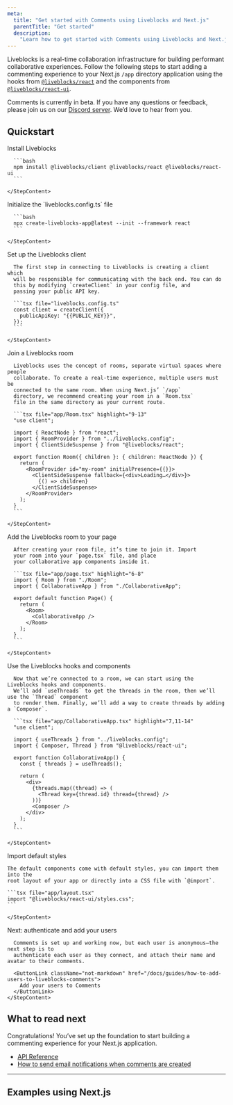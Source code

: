 ```yaml
---
meta:
  title: "Get started with Comments using Liveblocks and Next.js"
  parentTitle: "Get started"
  description:
    "Learn how to get started with Comments using Liveblocks and Next.js"
---
```


Liveblocks is a real-time collaboration infrastructure for building performant
collaborative experiences. Follow the following steps to start adding a
commenting experience to your Next.js `/app` directory application using the
hooks from [`@liveblocks/react`](/docs/api-reference/liveblocks-react) and the
components from
[`@liveblocks/react-ui`](/docs/api-reference/liveblocks-react-ui).

<Banner title="Public beta">

Comments is currently in beta. If you have any questions or feedback, please
join us on our [Discord server](https://liveblocks.io/discord). We’d love to
hear from you.

</Banner>

## Quickstart

<Steps>
  <Step>
    <StepTitle>Install Liveblocks</StepTitle>
    <StepContent>

      ```bash
      npm install @liveblocks/client @liveblocks/react @liveblocks/react-ui
      ```

    </StepContent>

  </Step>
  <Step>
    <StepTitle>Initialize the `liveblocks.config.ts` file</StepTitle>
    <StepContent>

      ```bash
      npx create-liveblocks-app@latest --init --framework react
      ```

    </StepContent>

  </Step>
  <Step>
    <StepTitle>Set up the Liveblocks client</StepTitle>
    <StepContent>

      The first step in connecting to Liveblocks is creating a client which
      will be responsible for communicating with the back end. You can do
      this by modifying `createClient` in your config file, and
      passing your public API key.

      ```tsx file="liveblocks.config.ts"
      const client = createClient({
        publicApiKey: "{{PUBLIC_KEY}}",
      });
      ```

    </StepContent>

  </Step>
  <Step>
    <StepTitle>Join a Liveblocks room</StepTitle>
    <StepContent>

      Liveblocks uses the concept of rooms, separate virtual spaces where people
      collaborate. To create a real-time experience, multiple users must be
      connected to the same room. When using Next.js’ `/app`
      directory, we recommend creating your room in a `Room.tsx`
      file in the same directory as your current route.

      ```tsx file="app/Room.tsx" highlight="9-13"
      "use client";

      import { ReactNode } from "react";
      import { RoomProvider } from "../liveblocks.config";
      import { ClientSideSuspense } from "@liveblocks/react";

      export function Room({ children }: { children: ReactNode }) {
        return (
          <RoomProvider id="my-room" initialPresence={{}}>
            <ClientSideSuspense fallback={<div>Loading…</div>}>
              {() => children}
            </ClientSideSuspense>
          </RoomProvider>
        );
      }
      ```

    </StepContent>

  </Step>
  <Step>
    <StepTitle>Add the Liveblocks room to your page</StepTitle>
    <StepContent>

      After creating your room file, it’s time to join it. Import
      your room into your `page.tsx` file, and place
      your collaborative app components inside it.

      ```tsx file="app/page.tsx" highlight="6-8"
      import { Room } from "./Room";
      import { CollaborativeApp } from "./CollaborativeApp";

      export default function Page() {
        return (
          <Room>
            <CollaborativeApp />
          </Room>
        );
      }
      ```

    </StepContent>

  </Step>
  <Step>
    <StepTitle>Use the Liveblocks hooks and components</StepTitle>
    <StepContent>

      Now that we’re connected to a room, we can start using the Liveblocks hooks and components.
      We’ll add `useThreads` to get the threads in the room, then we’ll use the `Thread` component
      to render them. Finally, we’ll add a way to create threads by adding a `Composer`.

      ```tsx file="app/CollaborativeApp.tsx" highlight="7,11-14"
      "use client";

      import { useThreads } from "../liveblocks.config";
      import { Composer, Thread } from "@liveblocks/react-ui";

      export function CollaborativeApp() {
        const { threads } = useThreads();

        return (
          <div>
            {threads.map((thread) => (
              <Thread key={thread.id} thread={thread} />
            ))}
            <Composer />
          </div>
        );
      }
      ```

    </StepContent>

  </Step>
   <Step>
    <StepTitle>Import default styles</StepTitle>
    <StepContent>

    The default components come with default styles, you can import them into the
    root layout of your app or directly into a CSS file with `@import`.

    ```tsx file="app/layout.tsx"
    import "@liveblocks/react-ui/styles.css";
    ```

    </StepContent>

  </Step>
  <Step lastStep>
    <StepTitle>Next: authenticate and add your users</StepTitle>
    <StepContent>

      Comments is set up and working now, but each user is anonymous—the next step is to
      authenticate each user as they connect, and attach their name and avatar to their comments.

      <ButtonLink className="not-markdown" href="/docs/guides/how-to-add-users-to-liveblocks-comments">
        Add your users to Comments
      </ButtonLink>
    </StepContent>

  </Step>
</Steps>

## What to read next

Congratulations! You’ve set up the foundation to start building a commenting
experience for your Next.js application.

- [API Reference](/docs/api-reference/liveblocks-react-ui)
- [How to send email notifications when comments are created](/docs/guides/how-to-send-email-notifications-when-comments-are-created)

---

## Examples using Next.js

<ListGrid columns={2}>
  <ExampleCard
    example={{
      title: "Comments",
      slug: "comments/nextjs-comments",
      image: "/images/examples/thumbnails/comments.jpg",
    }}
    technologies={["nextjs", "react"]}
    openInNewWindow
  />
  <ExampleCard
    example={{
      title: "Video Comments",
      slug: "video-comments/nextjs-comments-video",
      image: "/images/examples/thumbnails/comments-video.png",
    }}
    technologies={["nextjs"]}
    openInNewWindow
  />
  <ExampleCard
    example={{
      title: "Overlay Comments",
      slug: "overlay-comments/nextjs-comments-overlay",
      image: "/images/examples/thumbnails/comments-overlay.png",
    }}
    technologies={["nextjs"]}
    openInNewWindow
  />
  <ExampleCard
    example={{
      title: "Text Editor Comments",
      slug: "text-editor-comments/nextjs-comments-tiptap",
      image: "/images/examples/thumbnails/comments-text-editor.png",
    }}
    technologies={["nextjs"]}
    openInNewWindow
  />
</ListGrid>
